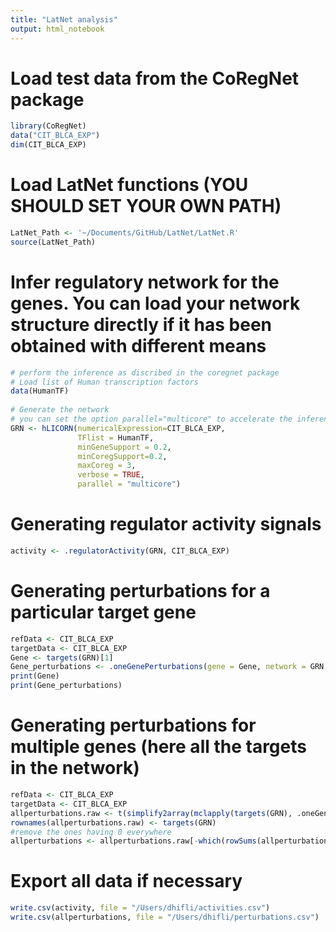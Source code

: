 ```yaml
---
title: "LatNet analysis"
output: html_notebook
---
```


# Load test data from the CoRegNet package
```r
library(CoRegNet)
data("CIT_BLCA_EXP")
dim(CIT_BLCA_EXP)
```

# Load LatNet functions (YOU SHOULD SET YOUR OWN PATH)
```r
LatNet_Path <- '~/Documents/GitHub/LatNet/LatNet.R'
source(LatNet_Path)
```

# Infer regulatory network for the genes. You can load your network structure directly if it has been obtained with different means 
```r
# perform the inference as discribed in the coregnet package
# Load list of Human transcription factors
data(HumanTF)
 
# Generate the network 
# you can set the option parallel="multicore" to accelerate the inference in case you have a multicore computing infrastructure
GRN <- hLICORN(numericalExpression=CIT_BLCA_EXP,
               TFlist = HumanTF,
               minGeneSupport = 0.2,
               minCoregSupport=0.2,
               maxCoreg = 3,
               verbose = TRUE,
               parallel = "multicore")
```

# Generating regulator activity signals
```r
activity <- .regulatorActivity(GRN, CIT_BLCA_EXP)
```


# Generating perturbations for a particular target gene
```r
refData <- CIT_BLCA_EXP
targetData <- CIT_BLCA_EXP
Gene <- targets(GRN)[1]
Gene_perturbations <- .oneGenePerturbations(gene = Gene, network = GRN, refEXP = t(refData), targetEXP = t(targetData))
print(Gene)
print(Gene_perturbations)
```

# Generating perturbations for multiple genes (here all the targets in the network)
```r
refData <- CIT_BLCA_EXP
targetData <- CIT_BLCA_EXP
allperturbations.raw <- t(simplify2array(mclapply(targets(GRN), .oneGenePerturbations, GRN, t(refData), t(targetData), 0)))#, mc.cores = 3
rownames(allperturbations.raw) <- targets(GRN)
#remove the ones having 0 everywhere
allperturbations <- allperturbations.raw[-which(rowSums(allperturbations.raw)==0),]
```

# Export all data if necessary
```r
write.csv(activity, file = "/Users/dhifli/activities.csv")
write.csv(allperturbations, file = "/Users/dhifli/perturbations.csv")
```

